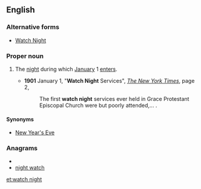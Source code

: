 ==English==

===Alternative forms===
* [[Watch Night]]

===Proper noun===
{{en-proper noun}}

# {{Christianity}} The [[night]] during which [[January]] 1 [[enter]]s.
#* '''1901''' January 1, "'''Watch Night''' Services", ''[[w:The New York Times|The New York Times]]'', page 2,<!--confirmed on microfilm-->
#*: The first '''watch night''' services ever held in Grace Protestant Episcopal Church were but poorly attended,...&nbsp;.

====Synonyms====
* [[New Year's Eve]] {{qualifier|not religious}}

===Anagrams===
* {{alphagram|acghhinttw}}
* [[night watch#English|night watch]]

[[et:watch night]]